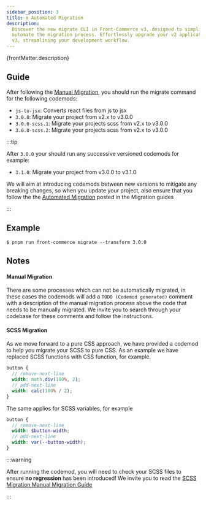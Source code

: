 ```yaml
---
sidebar_position: 3
title: ⚙️ Automated Migration
description:
  Discover the new migrate CLI in Front-Commerce v3, designed to simplify and
  automate the migration process. Effortlessly upgrade your v2 application to
  v3, streamlining your development workflow.
---
```


<p>{frontMatter.description}</p>

## Guide

After following the [Manual Migration](/docs/3.x/migration/manual-migration),
you should run the migrate command for the following codemods:

- `js-to-jsx`: Converts react files from js to jsx
- `3.0.0`: Migrate your project from v2.x to v3.0.0
- `3.0.0-scss.1`: Migrate your projects scss from v2.x to v3.0.0
- `3.0.0-scss.2`: Migrate your projects scss from v2.x to v3.0.0

:::tip

After `3.0.0` your should run any successive versioned codemods for example:

- `3.1.0`: Migrate your project from v3.0.0 to v3.1.0

We will aim at introducing codemods between new versions to mitigate any
breaking changes, so when you update your project, also ensure that you follow
the the
[Automated Migration](/docs/3.x/upgrade/migration-guides/3.0-3.1#automated-migration)
posted in the Migration guides

:::

## Example

```shell
$ pnpm run front-commerce migrate --transform 3.0.0
```

## Notes

#### Manual Migration

There are some processes which can not be automatically migrated, in these cases
the codemods will add a `TODO (Codemod generated)` comment with a description of
the manual migration process above the code that needs to be manually migrated.
We invite you to search through your codebase for these comments and follow the
instructions.

#### SCSS Migration

As we move forward to a pure CSS approach, we have provided a codemod to help
you migrate your SCSS to pure CSS. As an example we have replaced SCSS functions
with CSS function, for example.

```scss
button {
  // remove-next-line
  width: math.div(100%, 2);
  // add-next-line
  width: calc(100% / 2);
}
```

The same applies for SCSS variables, for example

```scss
button {
  // remove-next-line
  width: $button-width;
  // add-next-line
  width: var(--button-width);
}
```

:::warning

After running the codemod, you will need to check your SCSS files to ensure **no
regression** has been introduced! We invite you to read the
[SCSS Migration Manual Migration Guide](/docs/3.x/migration/manual-migration#sass-migration)

:::
